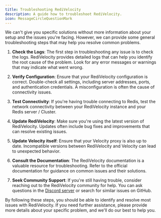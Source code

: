 ```yaml
---
title: Troubleshooting RediVelocity
description: A guide how to troubleshoot RediVelocity.
icon: MessageCircleQuestionMark
---
```


We can't give you specific solutions without more information about your setup and the issues you're facing. However, we can provide some general troubleshooting steps that may help you resolve common problems.

1. **Check the Logs**: The first step in troubleshooting any issue is to check the logs. RediVelocity provides detailed logs that can help you identify the root cause of the problem. Look for any error messages or warnings that may indicate what went wrong.

2. **Verify Configuration**: Ensure that your RediVelocity configuration is correct. Double-check all settings, including server addresses, ports, and authentication credentials. A misconfiguration is often the cause of connectivity issues.

3. **Test Connectivity**: If you're having trouble connecting to Redis, test the network connectivity between your RediVelocity instance and your Redis server / Cluster.

4. **Update RediVelocity**: Make sure you're using the latest version of RediVelocity. Updates often include bug fixes and improvements that can resolve existing issues.

5. **Update Velocity itself**: Ensure that your Velocity proxy is also up to date. Incompatible versions between RediVelocity and Velocity can lead to unexpected behavior.

6. **Consult the Documentation**: The RediVelocity documentation is a valuable resource for troubleshooting. Refer to the official documentation for guidance on common issues and their solutions.

7. **Seek Community Support**: If you're still having trouble, consider reaching out to the RediVelocity community for help. You can ask questions in the [Discord server](https://discord.gg/yVp7Qvhj9k) or search for similar issues on GitHub.

By following these steps, you should be able to identify and resolve most issues with RediVelocity. If you need further assistance, please provide more details about your specific problem, and we'll do our best to help you.
